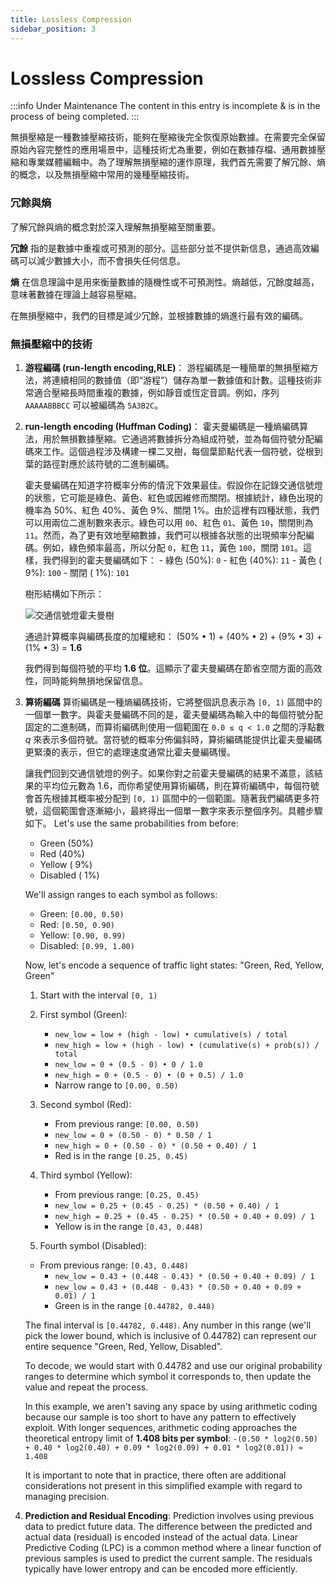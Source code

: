 ```yaml
---
title: Lossless Compression
sidebar_position: 3
---
```


# Lossless Compression

:::info Under Maintenance
The content in this entry is incomplete & is in the process of being completed.
:::

無損壓縮是一種數據壓縮技術，能夠在壓縮後完全恢復原始數據。在需要完全保留原始內容完整性的應用場景中，這種技術尤為重要，例如在數據存檔、通用數據壓縮和專業媒體編輯中。為了理解無損壓縮的運作原理，我們首先需要了解冗餘、熵的概念，以及無損壓縮中常用的幾種壓縮技術。

### 冗餘與熵

了解冗餘與熵的概念對於深入理解無損壓縮至關重要。

**冗餘** 指的是數據中重複或可預測的部分。這些部分並不提供新信息，通過高效編碼可以減少數據大小，而不會損失任何信息。

**熵** 在信息理論中是用來衡量數據的隨機性或不可預測性。熵越低，冗餘度越高，意味著數據在理論上越容易壓縮。

在無損壓縮中，我們的目標是減少冗餘，並根據數據的熵進行最有效的編碼。


### 無損壓縮中的技術

1. **游程編碼 (run-length encoding,RLE)**：
   游程編碼是一種簡單的無損壓縮方法，將連續相同的數據值（即“游程”）儲存為單一數據值和計數。這種技術非常適合壓縮長時間重複的數據，例如靜音或恆定音調。例如，序列 `AAAAABBBCC` 可以被編碼為 `5A3B2C`。

2. **run-length encoding (Huffman Coding)**：
   霍夫曼編碼是一種熵編碼算法，用於無損數據壓縮。它通過將數據拆分為組成符號，並為每個符號分配編碼來工作。這個過程涉及構建一棵二叉樹，每個葉節點代表一個符號，從根到葉的路徑對應於該符號的二進制編碼。

   霍夫曼編碼在知道字符概率分佈的情況下效果最佳。假設你在記錄交通信號燈的狀態，它可能是綠色、黃色、紅色或因維修而關閉。根據統計，綠色出現的機率為 50%、紅色 40%、黃色 9%、關閉 1%。由於這裡有四種狀態，我們可以用兩位二進制數來表示。綠色可以用 `00`、紅色 `01`、黃色 `10`，關閉則為 `11`。然而，為了更有效地壓縮數據，我們可以根據各狀態的出現頻率分配編碼。例如，綠色頻率最高，所以分配 `0`，紅色 `11`，黃色 `100`，關閉 `101`。這樣，我們得到的霍夫曼編碼如下：
       - 綠色     (50%): `0`
       - 紅色     (40%): `11`
       - 黃色     ( 9%): `100`
       - 關閉     ( 1%): `101`

   樹形結構如下所示：

   ![交通信號燈霍夫曼樹](https://raw.githubusercontent.com/av1-community-contributors/images/main/color-huffman-tree-svg.svg)

   通過計算概率與編碼長度的加權總和：
       (50% • 1) + (40% • 2) + (9% • 3) + (1% • 3) = **1.6**

   我們得到每個符號的平均 **1.6 位**。這顯示了霍夫曼編碼在節省空間方面的高效性，同時能夠無損地保留信息。
3. **算術編碼**
   算術編碼是一種熵編碼技術，它將整個訊息表示為 `[0, 1)` 區間中的一個單一數字。與霍夫曼編碼不同的是，霍夫曼編碼為輸入中的每個符號分配固定的二進制碼，而算術編碼則使用一個範圍在 `0.0 ≤ q < 1.0` 之間的浮點數 *q* 來表示多個符號。當符號的概率分佈偏斜時，算術編碼能提供比霍夫曼編碼更緊湊的表示，但它的處理速度通常比霍夫曼編碼慢。

   讓我們回到交通信號燈的例子。如果你對之前霍夫曼編碼的結果不滿意，該結果的平均位元數為 1.6，而你希望使用算術編碼，則在算術編碼中，每個符號會首先根據其概率被分配到 `[0, 1)` 區間中的一個範圍。隨著我們編碼更多符號，這個範圍會逐漸縮小，最終得出一個單一數字來表示整個序列。具體步驟如下。
    Let's use the same probabilities from before:
    - Green     (50%)
    - Red       (40%)
    - Yellow    ( 9%)
    - Disabled  ( 1%)

    We'll assign ranges to each symbol as follows:

    - Green:    `[0.00, 0.50)`
    - Red:      `[0.50, 0.90)`
    - Yellow:   `[0.90, 0.99)`
    - Disabled: `[0.99, 1.00)`

    Now, let's encode a sequence of traffic light states: "Green, Red, Yellow, Green"

    1. Start with the interval `[0, 1)`

    2. First symbol (Green):
        - `new_low = low + (high - low) • cumulative(s) / total`
        - `new_high = low + (high - low) • (cumulative(s) + prob(s)) / total`
        - `new_low = 0 + (0.5 - 0) • 0 / 1.0`
        - `new_high = 0 + (0.5 - 0) • (0 + 0.5) / 1.0`
        - Narrow range to `[0.00, 0.50)`

    3. Second symbol (Red):
        - From previous range: `[0.00, 0.50)`
        - `new_low = 0 + (0.50 - 0) * 0.50 / 1`
        - `new_high = 0 + (0.50 - 0) * (0.50 + 0.40) / 1`
        - Red is in the range `[0.25, 0.45)`

    4. Third symbol (Yellow):
        - From previous range: `[0.25, 0.45)`
        - `new_low = 0.25 + (0.45 - 0.25) * (0.50 + 0.40) / 1`
        - `new_high = 0.25 + (0.45 - 0.25) * (0.50 + 0.40 + 0.09) / 1`
        - Yellow is in the range `[0.43, 0.448)`

    5. Fourth symbol (Disabled):
    - From previous range: `[0.43, 0.448)`
        - `new_low = 0.43 + (0.448 - 0.43) * (0.50 + 0.40 + 0.09) / 1`
        - `new_low = 0.43 + (0.448 - 0.43) * (0.50 + 0.40 + 0.09 + 0.01) / 1`
        - Green is in the range `[0.44782, 0.448)`

    The final interval is `[0.44782, 0.448)`. Any number in this range (we'll pick the lower bound, which is inclusive of 0.44782) can represent our entire sequence "Green, Red, Yellow, Disabled".

    To decode, we would start with 0.44782 and use our original probability ranges to determine which symbol it corresponds to, then update the value and repeat the process.

    In this example, we aren't saving any space by using arithmetic coding because our sample is too short to have any pattern to effectively exploit. With longer sequences, arithmetic coding approaches the theoretical entropy limit of **1.408 bits per symbol**: `-(0.50 * log2(0.50) + 0.40 * log2(0.40) + 0.09 * log2(0.09) + 0.01 * log2(0.01)) ≈ 1.408`

    It is important to note that in practice, there often are additional considerations not present in this simplified example with regard to managing precision.

4. **Prediction and Residual Encoding**:
   Prediction involves using previous data to predict future data. The difference between the predicted and actual data (residual) is encoded instead of the actual data. Linear Predictive Coding (LPC) is a common method where a linear function of previous samples is used to predict the current sample. The residuals typically have lower entropy and can be encoded more efficiently.

